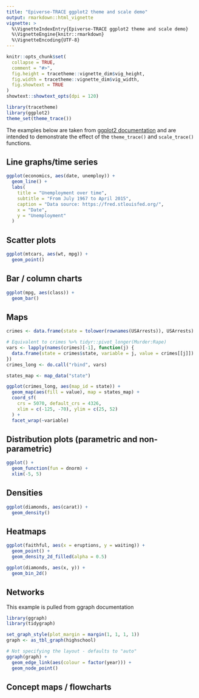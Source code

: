 ```yaml
---
title: "Epiverse-TRACE ggplot2 theme and scale demo"
output: rmarkdown::html_vignette
vignette: >
  %\VignetteIndexEntry{Epiverse-TRACE ggplot2 theme and scale demo}
  %\VignetteEngine{knitr::rmarkdown}
  %\VignetteEncoding{UTF-8}
---
```


```r
knitr::opts_chunk$set(
  collapse = TRUE,
  comment = "#>",
  fig.height = tracetheme::vignette_dim$vig_height,
  fig.width = tracetheme::vignette_dim$vig_width,
  fig.showtext = TRUE
)
showtext::showtext_opts(dpi = 120)
```

```r
library(tracetheme)
library(ggplot2)
theme_set(theme_trace())
```

The examples below are taken from [ggplot2 documentation](https://ggplot2.tidyverse.org/) and are intended to demonstrate the effect of the `theme_trace()` and `scale_trace()` functions.

## Line graphs/time series

```r
ggplot(economics, aes(date, unemploy)) +
  geom_line() +
  labs(
    title = "Unemployment over time",
    subtitle = "From July 1967 to April 2015",
    caption = "Data source: https://fred.stlouisfed.org/",
    x = "Date",
    y = "Unemployment"
  )
```

## Scatter plots

```r
ggplot(mtcars, aes(wt, mpg)) +
  geom_point()
```

## Bar / column charts

```r
ggplot(mpg, aes(class)) +
  geom_bar()
```

## Maps

```r
crimes <- data.frame(state = tolower(rownames(USArrests)), USArrests)

# Equivalent to crimes %>% tidyr::pivot_longer(Murder:Rape)
vars <- lapply(names(crimes)[-1], function(j) {
  data.frame(state = crimes$state, variable = j, value = crimes[[j]])
})
crimes_long <- do.call("rbind", vars)

states_map <- map_data("state")

ggplot(crimes_long, aes(map_id = state)) +
  geom_map(aes(fill = value), map = states_map) +
  coord_sf(
    crs = 5070, default_crs = 4326,
    xlim = c(-125, -70), ylim = c(25, 52)
  ) +
  facet_wrap(~variable)
```

## Distribution plots (parametric and non-parametric) 

```r
ggplot() +
  geom_function(fun = dnorm) +
  xlim(-5, 5)
```

## Densities

```r
ggplot(diamonds, aes(carat)) +
  geom_density()
```

## Heatmaps

```r
ggplot(faithful, aes(x = eruptions, y = waiting)) +
  geom_point() +
  geom_density_2d_filled(alpha = 0.5)
```

```r
ggplot(diamonds, aes(x, y)) +
  geom_bin_2d()
```

## Networks

This example is pulled from ggraph documentation

```r
library(ggraph)
library(tidygraph)

set_graph_style(plot_margin = margin(1, 1, 1, 1))
graph <- as_tbl_graph(highschool)

# Not specifying the layout - defaults to "auto"
ggraph(graph) +
  geom_edge_link(aes(colour = factor(year))) +
  geom_node_point()
```

## Concept maps / flowcharts
